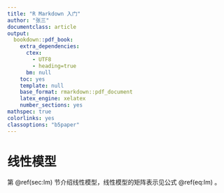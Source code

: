 ```yaml
---
title: "R Markdown 入门"
author: "张三"
documentclass: article
output: 
  bookdown::pdf_book: 
    extra_dependencies:
      ctex: 
        - UTF8
        - heading=true
      bm: null
    toc: yes
    template: null
    base_format: rmarkdown::pdf_document
    latex_engine: xelatex
    number_sections: yes
mathspec: true
colorlinks: yes
classoptions: "b5paper"    
---
```


# 线性模型 {#sec:lm}

第 \@ref(sec:lm) 节介绍线性模型，线性模型的矩阵表示见公式 \@ref(eq:lm) 。

```{=tex}
\begin{equation} 
\bm{\mathsf{y}} = \bm{\mathsf{X}}\bm{\beta} + \bm{\epsilon}
(\#eq:lm)
\end{equation}
```
